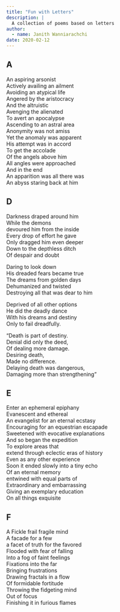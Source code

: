 ```yaml
---
title: "Fun with Letters"
description: |
  A collection of poems based on letters
author:
  - name: Janith Wanniarachchi
date: 2020-02-12
---
```


## A

An aspiring arsonist  
Actively availing an ailment   
Avoiding an atypical life  
Angered by the aristocracy  
And the altruistic   
Avenging the alienated  
To avert an apocalypse  
Ascending to an astral area  
Anonymity was not amiss  
Yet the anomaly was apparent  
His attempt was in accord  
To get the accolade   
Of the angels above him  
All angles were approached  
And in the end  
An apparition was all there was  
An abyss staring back at him  

## D

Darkness draped around him   
While the demons   
devoured him from the inside   
Every drop of effort he gave   
Only dragged him even deeper    
Down to the depthless ditch   
Of despair and doubt   

Daring to look down   
His dreaded fears became true   
The dreams from golden days   
Dehumanized and twisted   
Destroying all that was dear to him   

Deprived of all other options   
He did the deadly dance   
With his dreams and destiny   
Only to fail dreadfully.   

“Death is part of destiny.  
Denial did only the deed,  
Of dealing more damage.  
Desiring death,  
Made no difference.  
Delaying death was dangerous,  
Damaging more than strengthening”   

## E

Enter an ephemeral epiphany   
Evanescent and ethereal   
An evangelist for an eternal ecstasy   
Encouraging for an equestrian escapade   
Sweetened with evocative explanations  
And so began the expedition   
To explore areas that   
extend through eclectic eras of history   
Even as any other experience   
Soon it ended slowly into a tiny echo   
Of an eternal memory   
entwined with equal parts of   
Extraordinary and embarrassing   
Giving an exemplary education    
On all things exquisite   


## F

A Fickle frail fragile mind  
A facade for a few  
a facet of truth for the favored   
Flooded with fear of falling  
Into a fog of faint feelings  
Fixations into the far  
Bringing frustrations  
Drawing fractals in a flow   
Of formidable fortitude  
Throwing the fidgeting mind  
Out of focus  
Finishing it in furious flames